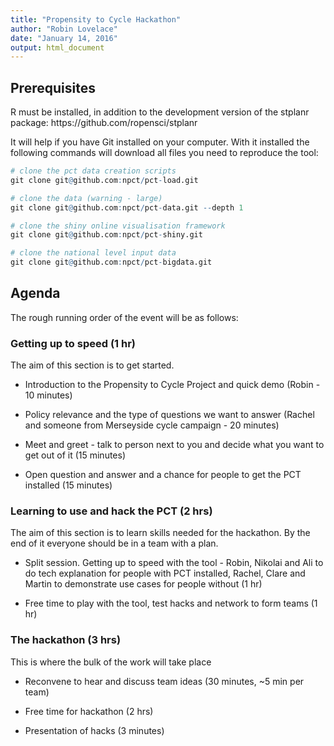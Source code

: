 ```yaml
---
title: "Propensity to Cycle Hackathon"
author: "Robin Lovelace"
date: "January 14, 2016"
output: html_document
---
```


## Prerequisites

R must be installed, in addition to the development version of the stplanr package: https://github.com/ropensci/stplanr

It will help if you have Git installed on your computer.
With it installed the following commands will download all files you need to reproduce the tool:

```r
# clone the pct data creation scripts
git clone git@github.com:npct/pct-load.git 

# clone the data (warning - large)
git clone git@github.com:npct/pct-data.git --depth 1

# clone the shiny online visualisation framework
git clone git@github.com:npct/pct-shiny.git 

# clone the national level input data
git clone git@github.com:npct/pct-bigdata.git 
```

## Agenda

The rough running order of the event will be as follows:

### Getting up to speed (1 hr)

The aim of this section is to get started.

- Introduction to the Propensity to Cycle Project and quick demo (Robin - 10 minutes)

- Policy relevance and the type of questions we want to answer (Rachel and someone from Merseyside cycle campaign - 20 minutes)

- Meet and greet - talk to person next to you and decide what you want to get out of it (15 minutes)

- Open question and answer and a chance for people to get the PCT installed (15 minutes)

### Learning to use and hack the PCT (2 hrs)

The aim of this section is to learn skills needed for the hackathon. By the end of it everyone should be in a team with a plan.

- Split session. Getting up to speed with the tool - Robin, Nikolai and Ali to do tech explanation for people with PCT installed, Rachel, Clare and Martin to demonstrate use cases for people without (1 hr)

- Free time to play with the tool, test hacks and network to form teams (1 hr)

### The hackathon (3 hrs)

This is where the bulk of the work will take place

- Reconvene to hear and discuss team ideas (30 minutes, ~5 min per team)

- Free time for hackathon (2 hrs)

- Presentation of hacks (3 minutes)


